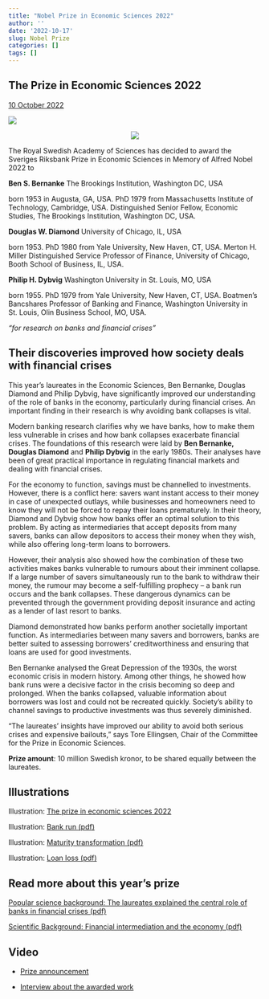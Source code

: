 ```yaml
---
title: "Nobel Prize in Economic Sciences 2022"
author: ''
date: '2022-10-17'
slug: Nobel Prize
categories: []
tags: []
---
```

<!-- https://www.nobelprize.org/prizes/economic-sciences/2022/summary/ -->
## The Prize in Economic Sciences 2022

[10 October 2022](/pdf/press-economicsciencesprize2022.pdf)

![](/image/nobelprize_econ22.png)
<center>

![](/image/nobelprize_econ22.png)

</center>


The Royal Swedish Academy of Sciences has decided to award the Sveriges Riksbank Prize in Economic Sciences in Memory of Alfred Nobel 2022 to

**Ben S. Bernanke**
The Brookings Institution, Washington DC, USA

born 1953 in Augusta, GA, USA. PhD 1979 from Massachusetts Institute of Technology, Cambridge, USA. Distinguished Senior Fellow, Economic Studies, The Brookings Institution, Washington DC, USA.

**Douglas W. Diamond**
University of Chicago, IL, USA

born 1953. PhD 1980 from Yale University, New Haven, CT, USA. Merton H. Miller Distinguished Service Professor of Finance, University of Chicago, Booth School of Business, IL, USA.


**Philip H. Dybvig**
Washington University in St. Louis, MO, USA

born 1955. PhD 1979 from Yale University, New Haven, CT, USA. Boatmen’s Bancshares Professor of Banking and Finance, Washington University in St. Louis, Olin Business School, MO, USA.

*“for research on banks and financial crises”*

## Their discoveries improved how society deals with financial crises

This year’s laureates in the Economic Sciences, Ben Bernanke, Douglas Diamond and Philip Dybvig, have significantly improved our understanding of the role of banks in the economy, particularly during financial crises. An important finding in their research is why avoiding bank collapses is vital.

Modern banking research clarifies why we have banks, how to make them less vulnerable in crises and how bank collapses exacerbate financial crises. The foundations of this research were laid by **Ben Bernanke, Douglas Diamond** and **Philip Dybvig** in the early 1980s. Their analyses have been of great practical importance in regulating financial markets and dealing with financial crises.

For the economy to function, savings must be channelled to investments. However, there is a conflict here: savers want instant access to their money in case of unexpected outlays, while businesses and homeowners need to know they will not be forced to repay their loans prematurely. In their theory, Diamond and Dybvig show how banks offer an optimal solution to this problem. By acting as intermediaries that accept deposits from many savers, banks can allow depositors to access their money when they wish, while also offering long-term loans to borrowers.

However, their analysis also showed how the combination of these two activities makes banks vulnerable to rumours about their imminent collapse. If a large number of savers simultaneously run to the bank to withdraw their money, the rumour may become a self-fulfilling prophecy – a bank run occurs and the bank collapses. These dangerous dynamics can be prevented through the government providing deposit insurance and acting as a lender of last resort to banks.

Diamond demonstrated how banks perform another societally important function. As intermediaries between many savers and borrowers, banks are better suited to assessing borrowers’ creditworthiness and ensuring that loans are used for good investments.

Ben Bernanke analysed the Great Depression of the 1930s, the worst economic crisis in modern history. Among other things, he showed how bank runs were a decisive factor in the crisis becoming so deep and prolonged. When the banks collapsed, valuable information about borrowers was lost and could not be recreated quickly. Society’s ability to channel savings to productive investments was thus severely diminished.

“The laureates’ insights have improved our ability to avoid both serious crises and expensive bailouts,” says Tore Ellingsen, Chair of the Committee for the Prize in Economic Sciences.

**Prize amount**: 10 million Swedish kronor, to be shared equally between the laureates.

## Illustrations

Illustration: [The prize in economic sciences 2022](/image/press-economicsciencesprize2022-figure1a.pdf)

Illustration: [Bank run (pdf)](/image/press-economicsciencesprize2022-figure1.pdf)

Illustration: [Maturity transformation (pdf)](/image/press-economicsciencesprize2022-figure2.pdf)

Illustration: [Loan loss (pdf)](/image/press-economicsciencesprize2022-figure3.pdf)

## Read more about this year’s prize

[Popular science background: The laureates explained the central role of banks in financial crises (pdf)](/pdf/popular-economicsciencesprize2022.pdf)

[Scientific Background: Financial intermediation and the economy (pdf)](/pdf/advanced-economicsciencesprize2022-2.pdf)

## Video

- [Prize announcement](https://www.youtube.com/watch?v=tJhbHt5zX5o&t=41s)

- [Interview about the awarded work](https://www.youtube.com/watch?v=rQu-R7epxdM&t=148s)


<!-- ## What have we covered this week? -->

<!-- - [Kelvin's Presentation about BING](/pdf/Presentation Microsoft Bing_Kelvin.pdf) -->

<!-- - [Case Study 1.2: AMAZON](/pdf/case_study_2.pdf) -->

<!-- - [Price Discrimination on Line](/pdf/PriceDiscriminationOnLine.pdf) -->

<!-- - [Shiller's Paper](/pdf/Shiller - Approximating Purchase Propensities and Reservation Prices from Broad Consumer Tracking.pdf) -->


<!-- ## Video Link -->

<!-- Video recording of lecture is available at [here](https://ksu.zoom.us/rec/play/WhJG9Yzh2oHQ0etSPXfP_9PBd0SJbL3rSNYm4_WmrM61gzdfBrTs-dhEGTVDKsVZdLxhblcnY41pi8Mr.KmbLy0ksfxEcI_5k?continueMode=true&_x_zm_rtaid=Y8Wh0dHdRjyZVSG90zjOeQ.1666064580079.e557f76a066d79ec5ead26a407f8c983&_x_zm_rhtaid=893) -->